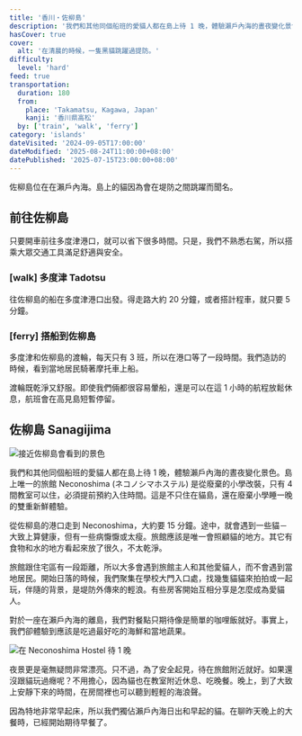 ```yaml
---
title: '香川・佐柳島'
description: '我們和其他同個船班的愛貓人都在島上待 1 晚，體驗瀨戶內海的晝夜變化景色。因為島上唯一的旅館 Neconoshima (ネコノシマホステル) 是從廢棄的小學改裝，必須提前預約入住時間，只有 4 間教室可以住。不只住在貓島，還在廢棄小學睡一晚的雙重新鮮體驗。'
hasCover: true
cover:
  alt: '在清晨的時候，一隻黑貓跳躍過提防。'
difficulty:
  level: 'hard'
feed: true
transportation:
  duration: 180
  from:
    place: 'Takamatsu, Kagawa, Japan'
    kanji: '香川県高松'
  by: ['train', 'walk', 'ferry']
category: 'islands'
dateVisited: '2024-09-05T17:00:00'
dateModified: '2025-08-24T11:00:00+08:00'
datePublished: '2025-07-15T23:00:00+08:00'
---
```



佐柳島位在在瀨戶內海。島上的貓因為會在堤防之間跳躍而聞名。

<Abstract transportation={frontmatter.transportation} />

## 前往佐柳島

只要開車前往多度津港口，就可以省下很多時間。只是，我們不熟悉右駕，所以搭乘大眾交通工具滿足舒適與安全。

### [walk] 多度津 Tadotsu

往佐柳島的船在多度津港口出發。得走路大約 20 分鐘，或者搭計程車，就只要 5 分鐘。

### [ferry] 搭船到佐柳島

多度津和佐柳島的渡輪，每天只有 3 班，所以在港口等了一段時間。我們造訪的時候，看到當地居民騎著摩托車上船。

渡輪既乾淨又舒服。即使我們倆都很容易暈船，還是可以在這 1 小時的航程放鬆休息，航班會在高見島短暫停留。

## 佐柳島 Sanagijima

![接近佐柳島會看到的景色](@assets/sanagijima/arriving.jpg)

我們和其他同個船班的愛貓人都在島上待 1 晚，體驗瀨戶內海的晝夜變化景色。島上唯一的旅館 Neconoshima (ネコノシマホステル) 是從廢棄的小學改裝，只有 4 間教室可以住，必須提前預約入住時間。這是不只住在貓島，還在廢棄小學睡一晚的雙重新鮮體驗。

從佐柳島的港口走到 Neconoshima，大約要 15 分鐘。途中，就會遇到一些貓－大致上算健康，但有一些病懨懨或太瘦。旅館應該是唯一會照顧貓的地方。其它有食物和水的地方看起來放了很久，不太乾淨。

旅館跟住宅區有一段距離，所以大多會遇到旅館主人和其他愛貓人，而不會遇到當地居民。開始日落的時候，我們聚集在學校大門入口處，找幾隻貓貓來拍拍或一起玩，伴隨的背景，是堤防外傳來的輕浪。有些房客開始互相分享是怎麼成為愛貓人。

對於一座在瀨戶內海的離島，我們對餐點只期待像是簡單的咖哩飯就好。事實上，我們卻體驗到應該是吃過最好吃的海鮮和當地蔬果。

![在 Neconoshima Hostel 待 1 晚](@assets/sanagijima/entrance.jpg)

夜景更是毫無疑問非常漂亮。只不過，為了安全起見，待在旅館附近就好。如果還沒跟貓玩過癮呢？不用擔心，因為貓也在教室附近休息、吃晚餐。晚上，到了大致上安靜下來的時間，在房間裡也可以聽到輕輕的海浪聲。

因為特地非常早起床，所以我們獨佔瀨戶內海日出和早起的貓。在聊昨天晚上的大餐時，已經開始期待早餐了。
